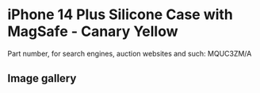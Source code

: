 
# iPhone 14 Plus Silicone Case with MagSafe - Canary Yellow

Part number, for search engines, auction websites and such: MQUC3ZM/A

## Image gallery

<div style={{ width: '100%', maxWidth: '768px' }}>
<GalleryComponent
    images={[
      {
        original: "/everysource/MQUC3.webp",
        thumbnail: "/everypreview/MQUC3.webp",
      },
      {
        original: "/everysource/MQUC3_AV1.webp",
        thumbnail: "/everypreview/MQUC3_AV1.webp",
      },
      {
        original: "/everysource/MQUC3_AV2.webp",
        thumbnail: "/everypreview/MQUC3_AV2.webp",
      },
      {
        original: "/everysource/MQUC3_AV3.webp",
        thumbnail: "/everypreview/MQUC3_AV3.webp",
      },
      {
        original: "/everysource/MQUC3_AV4.webp",
        thumbnail: "/everypreview/MQUC3_AV4.webp",
      },
      {
        original: "/everysource/MQUC3_AV5.webp",
        thumbnail: "/everypreview/MQUC3_AV5.webp",
      }
    ]}
  />
</div>